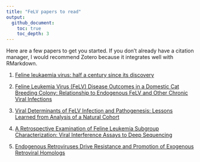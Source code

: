 ```yaml
---
title: "FeLV papers to read"
output:
  github_document:
    toc: true
    toc_depth: 3
---
```


Here are a few papers to get you started. If you don't already have a citation manager, I would recommend Zotero because it integrates well with RMarkdown.

1. [Feline leukaemia virus: half a century since its discovery](http://dx.doi.org/10.1016/j.tvjl.2012.07.004)

1. [Feline Leukemia Virus (FeLV) Disease Outcomes in a Domestic Cat Breeding Colony: Relationship to Endogenous FeLV and Other Chronic Viral Infections](http://dx.doi.org/10.1128/jvi.00649-18)

1. [Viral Determinants of FeLV Infection and Pathogenesis: Lessons Learned from Analysis of a Natural Cohort](http://dx.doi.org/10.3390/v3091681)

1. [A Retrospective Examination of Feline Leukemia Subgroup Characterization: Viral Interference Assays to Deep Sequencing](http://dx.doi.org/10.3390/v10010029)

1. [Endogenous Retroviruses Drive Resistance and Promotion of Exogenous Retroviral Homologs](http://dx.doi.org/10.1146/annurev-animal-050620-101416)
